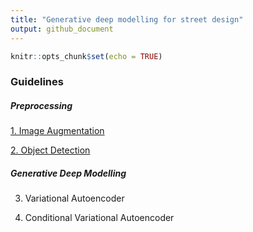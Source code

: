 ```yaml
---
title: "Generative deep modelling for street design"
output: github_document
---
```


```r
knitr::opts_chunk$set(echo = TRUE)
```

### Guidelines

##### Preprocessing 

[1. Image Augmentation](Image_Augmentation.md)

[2. Object Detection](Object_Detection.md)

##### Generative Deep Modelling

3. Variational Autoencoder

4. Conditional Variational Autoencoder

